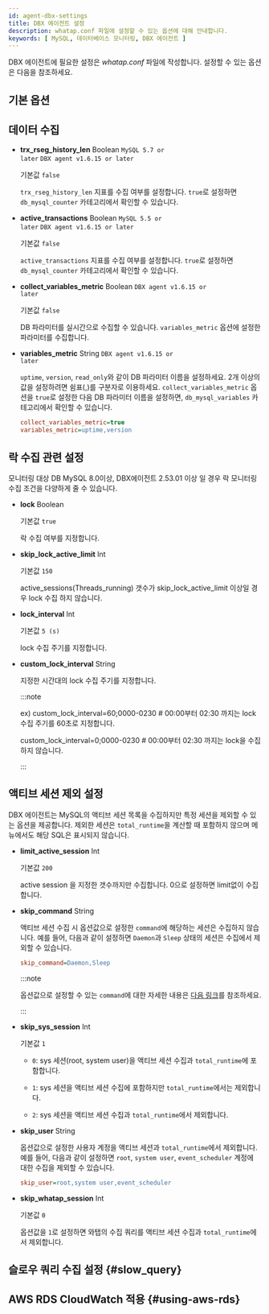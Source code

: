 ```yaml
---
id: agent-dbx-settings
title: DBX 에이전트 설정
description: whatap.conf 파일에 설정할 수 있는 옵션에 대해 안내합니다.
keywords: [ MySQL, 데이터베이스 모니터링, DBX 에이전트 ]
---
```



DBX 에이전트에 필요한 설정은 *whatap.conf* 파일에 작성합니다. 설정할 수 있는 옵션은 다음을 참조하세요.

## 기본 옵션


<Dbagentdbxbasicoption />


## 데이터 수집


<Dbagentsettingdatacollection /> 

* **trx_rseg_history_len** <span class='type'>Boolean</span> <code class="my">MySQL 5.7 or later</code> <code class="my">DBX agent v1.6.15 or later</code>

  기본값 `false`

  `trx_rseg_history_len` 지표를 수집 여부를 설정합니다. `true`로 설정하면 `db_mysql_counter` 카테고리에서 확인할 수 있습니다.

* **active_transactions** <span class='type'>Boolean</span> <code class="my">MySQL 5.5 or later</code> <code class="my">DBX agent v1.6.15 or later</code>

  기본값 `false`

  `active_transactions` 지표를 수집 여부를 설정합니다. `true`로 설정하면 `db_mysql_counter` 카테고리에서 확인할 수 있습니다.

* **collect_variables_metric** <span class='type'>Boolean</span> <code class="my">DBX agent v1.6.15 or later</code>

  기본값 `false`

  DB 파라미터를 실시간으로 수집할 수 있습니다. `variables_metric` 옵션에 설정한 파라미터를 수집합니다.

* **variables_metric** <span class='type'>String</span> <code class="my">DBX agent v1.6.15 or later</code>

  `uptime`, `version`, `read_only`와 같이 DB 파라미터 이름을 설정하세요. 2개 이상의 값을 설정하려면 쉼표(,)를 구분자로 이용하세요. `collect_variables_metric` 옵션을 `true`로 설정한 다음 DB 파라미터 이름을 설정하면, `db_mysql_variables` 카테고리에서 확인할 수 있습니다.

  ```ini title="whatap.conf"
  collect_variables_metric=true
  variables_metric=uptime,version
  ```

## 락 수집 관련 설정

모니터링 대상 DB MySQL 8.0이상, DBX에이전트 2.53.01 이상 일 경우 락 모니터링 수집 조건을 다양하게 줄 수 있습니다.

* **lock** <span class='type'>Boolean</span>

  기본값 `true`

  락 수집 여부를 지정합니다.

* **skip_lock_active_limit** <span class='type'>Int</span>

  기본값 `150`

  active_sessions(Threads_running) 갯수가 skip_lock_active_limit 이상일 경우 lock 수집 하지 않습니다.

* **lock_interval** <span class='type'>Int</span>

  기본값 `5 (s)`

  lock 수집 주기를 지정합니다.

* **custom_lock_interval** <span class='type'>String</span>

  지정한 시간대의 lock 수집 주기를 지정합니다.

    :::note

    ex) custom_lock_interval=60;0000-0230  # 00:00부터 02:30 까지는 lock 수집 주기를 60초로 지정합니다.

    custom_lock_interval=0;0000-0230 # 00:00부터 02:30 까지는 lock을 수집하지 않습니다.
    
    :::

## 액티브 세션 제외 설정

DBX 에이전트는 MySQL의 액티브 세션 목록을 수집하지만 특정 세션을 제외할 수 있는 옵션을 제공합니다. 제외한 세션은 `total_runtime`을 계산할 때 포함하지 않으며 <Cmdname sid="side_dbSqlStat" className="uitext" /> 메뉴에서도 해당 SQL은 표시되지 않습니다.

* **limit_active_session** <span class='type'>Int</span>

  기본값 `200`

  active session 을 지정한 갯수까지만 수집합니다. 0으로 설정하면 limit없이 수집합니다.

* **skip_command** <span class='type'>String</span>

  액티브 세션 수집 시 옵션값으로 설정한 `command`에 해당하는 세션은 수집하지 않습니다. 예를 들어, 다음과 같이 설정하면 `Daemon`과 `Sleep` 상태의 세션은 수집에서 제외할 수 있습니다.

  ```ini title="whatap.conf"
  skip_command=Daemon,Sleep
  ```

  :::note

  옵션값으로 설정할 수 있는 `command`에 대한 자세한 내용은 [다음 링크](https://dev.mysql.com/doc/refman/8.4/en/thread-commands.html)를 참조하세요.

  :::

* **skip_sys_session** <span class='type'>Int</span>

  기본값 `1`

  * `0`: sys 세션(root, system user)을 액티브 세션 수집과 `total_runtime`에 포함합니다.

  * `1`: sys 세션을 액티브 세션 수집에 포함하지만 `total_runtime`에서는 제외합니다. 
  
  * `2`: sys 세션을 액티브 세션 수집과 `total_runtime`에서 제외합니다.

* **skip_user** <span class='type'>String</span>

  옵션값으로 설정한 사용자 계정을 액티브 세션과 `total_runtime`에서 제외합니다. 예를 들어, 다음과 같이 설정하면 `root`, `system user`, `event_scheduler` 계정에 대한 수집을 제외할 수 있습니다.

  ```ini title="whatap.conf"
  skip_user=root,system user,event_scheduler
  ```

* **skip_whatap_session** <span class='type'>Int</span>

  기본값 `0`

  옵션값을 `1`로 설정하면 와탭의 수집 쿼리를 액티브 세션 수집과 `total_runtime`에서 제외합니다.

## 슬로우 쿼리 수집 설정 {#slow_query}


<Dbagentslowquery />

## AWS RDS CloudWatch 적용 {#using-aws-rds}

<AWSRDSdesc name='db_mysql_counter' />


<Dbagentaws />


<Dbaes256encrypt />  


<Dbsettingagentnamedetails level={2} agentType="DBX" />